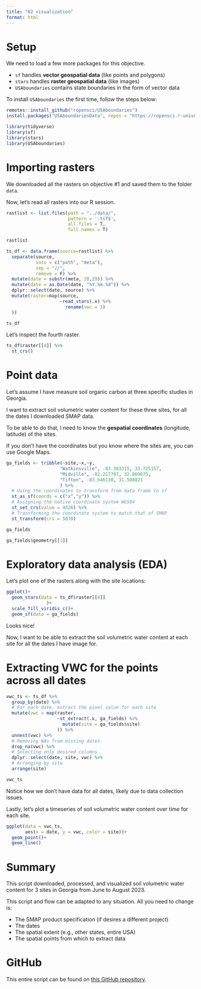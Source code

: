```yaml
---
title: "02 visualization"
format: html
---
```


# Setup  
We need to load a few more packages for this objective.  

- `sf` handles **vector geospatial data** (like points and polygons)  
- `stars` handles **raster geospatial data** (like images)  
- `USAboundaries` contains state boundaries in the form of vector data  

To install `USAboundaries` the first time, follow the steps below:  
```r
remotes::install_github("ropensci/USAboundaries")
install.packages("USAboundariesData", repos = "https://ropensci.r-universe.dev", type = "source")
```


```r
library(tidyverse)
library(sf)
library(stars)
library(USAboundaries)
```

# Importing rasters  
We downloaded all the rasters on objective #1 and saved them to the folder `data`.  

Now, let's read all rasters into our R session.
```r
rastlist <- list.files(path = "../data/", 
                       pattern = '.tif$', 
                       all.files = T, 
                       full.names = T) 

rastlist

```

```r
ts_df <- data.frame(source=rastlist) %>%
  separate(source, 
           into = c("path", "meta"), 
           sep = "//", 
           remove = F) %>%
  mutate(date = substr(meta, 20,29)) %>%
  mutate(date = as.Date(date, "%Y.%m.%d")) %>%
  dplyr::select(date, source) %>%
  mutate(raster=map(source,
                    ~read_stars(.x) %>%
                      rename(vwc = 1) 
  )) 

ts_df
```

Let's inspect the fourth raster.  
```r
ts_df$raster[[4]] %>%
  st_crs()
```

# Point data  
Let's assume I have measure soil organic carbon at three specific studies in Georgia.

I want to extract soil volumetric water content for these three sites, for all the dates I downloaded SMAP data.  

To be able to do that, I need to know the **gespatial coordinates** (longitude, latitude) of the sites.  

If you don't have the coordinates but you know where the sites are, you can use Google Maps. 

```r
ga_fields <- tribble(~site,~x,~y,
                    "Watkinsville", -83.303315, 33.725157,
                    "Midville", -82.217707, 32.869675, 
                    "Tifton", -83.646130, 31.508821
                    ) %>%
  # Using the coordinates to transform from data frame to sf 
  st_as_sf(coords = c("x","y")) %>%
  # Assigning the native coordinate system WGS84
  st_set_crs(value = 4326) %>%
  # Transforming the coordinate system to match that of SMAP  
  st_transform(crs = 5070)

ga_fields
```
```r
ga_fields$geometry[[1]]
```

# Exploratory data analysis (EDA)
Let's plot one of the rasters along with the site locations:  

```r
ggplot()+
  geom_stars(data = ts_df$raster[[4]] 
               )+
  scale_fill_viridis_c()+
  geom_sf(data = ga_fields)
```
Looks nice!

Now, I want to be able to extract the soil volumetric water content at each site for all the dates I have image for.  

# Extracting VWC for the points across all dates  
```r
vwc_ts <- ts_df %>%
  group_by(date) %>%
  # For each date, extract the pixel value for each site
  mutate(vwc = map(raster,
                   ~st_extract(.x, ga_fields) %>%
                     mutate(site = ga_fields$site)
                   )) %>%
  unnest(vwc) %>%
  # Removing NAs from missing dates
  drop_na(vwc) %>%
  # Selecting only desired columns  
  dplyr::select(date, site, vwc) %>%
  # Arranging by site
  arrange(site)

vwc_ts

```

Notice how we don't have data for all dates, likely due to data collection issues.  

Lastly, let's plot a timeseries of soil volumetric water content over time for each site.  

```r
ggplot(data = vwc_ts,
       aes(x = date, y = vwc, color = site))+
  geom_point()+
  geom_line()
```

# Summary  
This script downloaded, processed, and visualized soil volumetric water content for 3 sites in Georgia from June to August 2023.  

This script and flow can be adapted to any situation. All you need to change is:  

- The SMAP product specification (if desires a different project)  
- The dates  
- The spatial extent (e.g., other states, entire USA)  
- The spatial points from which to extract data  

# GitHub  
This entire script can be found on [this GitHub repository](https://github.com/leombastos/2023_aghack_vwc).
